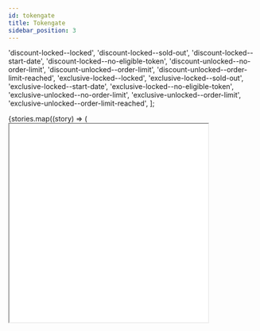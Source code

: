 ```yaml
---
id: tokengate
title: Tokengate
sidebar_position: 3
---
```



  'discount-locked--locked',
  'discount-locked--sold-out',
  'discount-locked--start-date',
  'discount-locked--no-eligible-token',
  'discount-unlocked--no-order-limit',
  'discount-unlocked--order-limit',
  'discount-unlocked--order-limit-reached',
  'exclusive-locked--locked',
  'exclusive-locked--sold-out',
  'exclusive-locked--start-date',
  'exclusive-locked--no-eligible-token',
  'exclusive-unlocked--no-order-limit',
  'exclusive-unlocked--order-limit',
  'exclusive-unlocked--order-limit-reached',
];


  <Tabs>
    {stories.map((story) => (
      <TabItem value={story} label={getTabTitleFromStory(story)} default>
        <iframe
          title="locked-without-wallet"
          src={`https://main--639b1f308693132693d9b82c.chromatic.com/iframe.html?path=/story/tokengate-${story}`}
          width="400"
          height="400"
        />
      </TabItem>
    ))}
  </Tabs>
);

## Description

The `tokengate` component presents the gate requirements to unlock a reaction, and eligibility status based on the connected wallet.

<StorybookTabs />

[View in Storybook](https://main--639b1f308693132693d9b82c.chromatic.com/?path=/story/tokengate-discount-locked--locked)

## Code example

```typescript
import {
  Tokengate,
  Requirements,
  Reaction,
  UnlockingToken,
} from '@shopify/tokengate';

function TokengateCardExample() {
  return (
    <Tokengate
      isLocked
      isConnected
      connectButton={<button>Connect wallet</button>}
      requirements={getMockRequirements()}
      reaction={getMockReaction()}
      unlockingTokens={getMockUnlockingTokens()}
    />
  );
}

const getMockRequirements = (): Requirements => ({
  logic: 'ANY' as const,
  conditions: [
    {
      name: 'CommerceTown',
      collectionAddress: '0x495f947276749Ce646f68AC8c248420045cb7b5e',
      imageUrl:
        'https://i.seadn.io/gae/Ywa40DYuhA_QIsok7A8wOhHS8RXn_j0MVh_pqabfO_USbZzoViHh82ucJk35b2QlEqHRttU32F_0NvRZBxhaVzP4UgyUNEPzuEi2?auto=format&w=384',
    },
    {
      name: 'Squaddy',
      collectionAddress: '0x33023E456aF4C186A32c57f8ad61c34cB33f5cC1',
      imageUrl:
        'https://i.seadn.io/gae/QM_-oRsm9DoB2GQ9iuMbJtdWaVJjrOwIkEVEjdPHdsSWTilWIfNOPgKSD502tv9NMTOCSP9kQve8b8h_jQahzs3a4EVH11Ck0l9iKw?auto=format&w=384',
    },
  ],
});

const getMockReaction = (): Reaction => ({
  type: 'exclusive_access' as const,
});

const getMockUnlockingTokens = (): UnlockingToken[] => [
  {
    token: {
      contractAddress: '0x495f947276749Ce646f68AC8c248420045cb7b5e',
      contractName: 'CommerceTown',
      mediaUrl:
        'https://i.seadn.io/gae/k9HIMmZMIpgCM0PpaJJo3Lp1rzLKHgYBqehzihsFJ1EgP_xZVDCrqjVQJJyfkX0_HaFxf0IQgO8Ws-5lkqlIhCnh_cBlzOqa1xeVww?auto=format&w=1000',
      title: 'Townfolk #103',
    },
  },
  {
    token: {
      contractAddress: '0x33023E456aF4C186A32c57f8ad61c34cB33f5cC1',
      contractName: 'Squaddy',
      mediaUrl:
        'https://lh3.googleusercontent.com/ccbUlfwRAjrGj3OBdKI9mJL0sQqBc8kXloSrk-9dOuOmIbhGqMwCpAZp_kpqsFK-0s3SqOjb7qi-8Jo7kEhmxZ_gSub9MphvrHKwBA=w650',
      title: 'Squaddy #24',
    },
  },
];
```

## Props

| Interface TokengateProps | Type                                   | Description                                                                                                                                                                  |
| ------------------------ | -------------------------------------- | ---------------------------------------------------------------------------------------------------------------------------------------------------------------------------- |
| `isConnected`            | `boolean`                              | Set if a wallet is connected.                                                                                                                                                |
| `isLocked?`              | `boolean`                              | Set if connected wallet contains the required tokens. If `undefined`, logic is determined internally by comparing the contract addresses of conditions and unlocking tokens. |
| `isLoading?`             | `boolean`                              | Display loading state.                                                                                                                                                       |
| `isSoldOut?`             | `boolean`                              | Displays sold-out state and prompts users to check back later for stock updates.                                                                                             |
| `connectButton`          | `React.ReactNode`                      | CTA when no wallet is connected. It should trigger the connect wallet flow.                                                                                                  |
| `connectedButton?`       | `React.ReactNode`                      | CTA when the wallet is connected. If undefined, the `connectButton` is used.                                                                                                 |
| `requirements?`          | [`Requirements`](#requirements)        | Requirements to unlock a reaction.                                                                                                                                           |
| `reaction?`              | [`Reaction`](#reaction)                | Reaction applied when the requirements are met. The default reaction type is `exclusive`.                                                                                    |
| `unlockingTokens?`       | [`UnlockingToken`](#unlocking-token)[] | Array of eligible tokens in the user's connected wallet.                                                                                                                     |
| `active?`                | [`Active`](#active)                    | Period of time in which the gate is active.                                                                                                                                  |
| `redemptionLimit?`       | [`RedemptionLimit`](#redemption-limit) | Information related to the redemption limit of the reaction.                                                                                                                 |
| `exclusiveCustomTitles`  | [`CustomTitles`](#custom-titles)       | Custom titles applied to gate for exclusive reactions.                                                                                                                       |
| `discountCustomTitles`   | [`CustomTitles`](#custom-titles)       | Custom titles applied to gate for discount access reactions.                                                                                                                 |

### Requirements

| Interface Requirements | Type                        | Description                                                      |
| ---------------------- | --------------------------- | ---------------------------------------------------------------- |
| `logic`                | `'ANY'` \| `'ALL'`          | Logic that is applied to the conditions.                         |
| `conditions`           | [`Condition`](#condition)[] | Array of conditions that need to exist to meet the requirements. |

### Condition

| Interface Reaction  | Type     | Description                                                |
| ------------------- | -------- | ---------------------------------------------------------- |
| `type`              | `string` | Name that wants to be displayed for the condition.         |
| `imageUrl?`         | `string` | URL of the image that will be displayed for the condition. |
| `collectionAddress` | `string` | Address of the collection related to the condition.        |

### Reaction

| Interface Condition | Type                                               | Description                                         |
| ------------------- | -------------------------------------------------- | --------------------------------------------------- |
| `name?`             | `'exclusive_access'` \| `'discount'`               | Reaction type, defaults to `exclusive_access`       |
| `discount?`         | `{type: 'percentage' \| 'amount'; value: number;}` | Additional information for the `discount` reaction. |

### Unlocking Token

| Interface UnlockingToken | Type     | Description                                                     |
| ------------------------ | -------- | --------------------------------------------------------------- |
| `name`                   | `string` | Name of the unlocking token.                                    |
| `imageUrl`               | `string` | URL of the image of the unlocking token.                        |
| `collectionName`         | `string` | Name of the collection that the unlocking token corresponds to. |
| `collectionAddress`      | `string` | Address of the collection of the unlocking token.               |

### Custom Titles

| Interface CustomTitles                 | Type     | Description                                                                      |
| -------------------------------------- | -------- | -------------------------------------------------------------------------------- |
| `lockedTitle?`                         | `string` | Custom title for the locked state of the gate.                                   |
| `lockedSubtitle?`                      | `string` | Custom subtitle for the locked state of the gate.                                |
| `unlockedTitle?`                       | `string` | Custom title for the unlocked state of the gate.                                 |
| `unlockedSubtitle?`                    | `string` | Custom subtitle for the unlocked state of the gate.                              |
| `unlockedSubtitleWithRedemptionLimit?` | `string` | Custom subtitle for the unlocked state of the gate when redemption limits exist. |

### Redemption limit

| Interface RedemptionLimit | Type     | Description                                                                        |
| ------------------------- | -------- | ---------------------------------------------------------------------------------- |
| `total`                   | `number` | Total amount of reactions that can be redeemed with the existing unlocking tokens. |
| `perToken`                | `number` | Redemption limit per token.                                                        |

